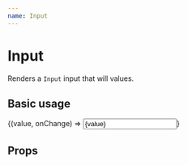 ```yaml
---
name: Input
---
```



# Input

Renders a `Input` input that will values.

## Basic usage

<Playground>
  <Field initialValue="">
    {(value, onChange) => <Input value={value} onChange={onChange} />}
  </Field>
</Playground>

## Props

<Props of={Input} />
